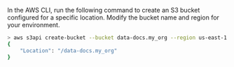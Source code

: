 
In the AWS CLI, run the following command to create an S3 bucket configured for a specific location. Modify the bucket name and region for your environment.

```bash title="Terminal input"
> aws s3api create-bucket --bucket data-docs.my_org --region us-east-1
{
    "Location": "/data-docs.my_org"
}
```

